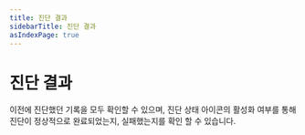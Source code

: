 ```yaml
---
title: 진단 결과
sidebarTitle: 진단 결과
asIndexPage: true
---
```


# 진단 결과

이전에 진단했던 기록을 모두 확인할 수 있으며, 진단 상태 아이콘의 활성화 여부를 통해 진단이 정상적으로 완료되었는지, 실패했는지를 확인 할 수 있습니다. <br />


<Cards>
  <Cards.Card
    title='컨테이너 현황'
    href='/CWPP/DiagnosticResults/ContainerStatus'
  />
  <Cards.Card
    title='컨테이너 진단 결과'
    href='/CWPP/DiagnosticResults/ContainerDiagnosticResults'
  />
</Cards>
